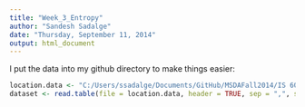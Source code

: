```yaml
---
title: "Week_3_Entropy"
author: "Sandesh Sadalge"
date: "Thursday, September 11, 2014"
output: html_document
---
```


I put the data into my github directory to make things easier:

```r
location.data <- "C:/Users/ssadalge/Documents/GitHub/MSDAFall2014/IS 607 Data Acquisition/P1_Entropy/entropy-test-file.csv"
dataset <- read.table(file = location.data, header = TRUE, sep = ",", stringsAsFactors = FALSE)
```